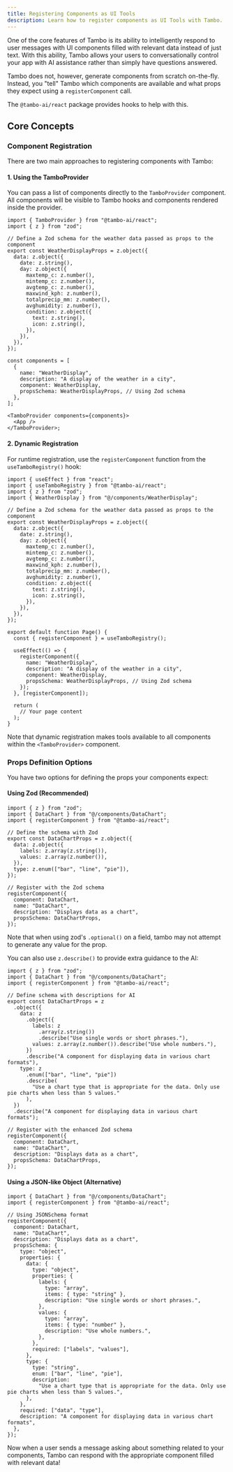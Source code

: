 ```yaml
---
title: Registering Components as UI Tools
description: Learn how to register components as UI Tools with Tambo.
---
```


One of the core features of Tambo is its ability to intelligently respond to user messages with UI components filled with relevant data instead of just text. With this ability, Tambo allows your users to conversationally control your app with AI assistance rather than simply have questions answered.

Tambo does not, however, generate components from scratch on-the-fly. Instead, you "tell" Tambo which components are available and what props they expect using a `registerComponent` call.

The `@tambo-ai/react` package provides hooks to help with this.

## Core Concepts

### Component Registration

There are two main approaches to registering components with Tambo:

#### 1. Using the TamboProvider

You can pass a list of components directly to the `TamboProvider` component. All components will be visible to Tambo hooks and components rendered inside the provider.

```tsx title="layout.tsx"
import { TamboProvider } from "@tambo-ai/react";
import { z } from "zod";

// Define a Zod schema for the weather data passed as props to the component
export const WeatherDisplayProps = z.object({
  data: z.object({
    date: z.string(),
    day: z.object({
      maxtemp_c: z.number(),
      mintemp_c: z.number(),
      avgtemp_c: z.number(),
      maxwind_kph: z.number(),
      totalprecip_mm: z.number(),
      avghumidity: z.number(),
      condition: z.object({
        text: z.string(),
        icon: z.string(),
      }),
    }),
  }),
});

const components = [
  {
    name: "WeatherDisplay",
    description: "A display of the weather in a city",
    component: WeatherDisplay,
    propsSchema: WeatherDisplayProps, // Using Zod schema
  },
];

<TamboProvider components={components}>
  <App />
</TamboProvider>;
```

#### 2. Dynamic Registration

For runtime registration, use the `registerComponent` function from the `useTamboRegistry()` hook:

```tsx title="page.tsx"
import { useEffect } from "react";
import { useTamboRegistry } from "@tambo-ai/react";
import { z } from "zod";
import { WeatherDisplay } from "@/components/WeatherDisplay";

// Define a Zod schema for the weather data passed as props to the component
export const WeatherDisplayProps = z.object({
  data: z.object({
    date: z.string(),
    day: z.object({
      maxtemp_c: z.number(),
      mintemp_c: z.number(),
      avgtemp_c: z.number(),
      maxwind_kph: z.number(),
      totalprecip_mm: z.number(),
      avghumidity: z.number(),
      condition: z.object({
        text: z.string(),
        icon: z.string(),
      }),
    }),
  }),
});

export default function Page() {
  const { registerComponent } = useTamboRegistry();

  useEffect(() => {
    registerComponent({
      name: "WeatherDisplay",
      description: "A display of the weather in a city",
      component: WeatherDisplay,
      propsSchema: WeatherDisplayProps, // Using Zod schema
    });
  }, [registerComponent]);

  return (
    // Your page content
  );
}
```

Note that dynamic registration makes tools available to all components within the `<TamboProvider>` component.

### Props Definition Options

You have two options for defining the props your components expect:

#### Using Zod (Recommended)

```tsx
import { z } from "zod";
import { DataChart } from "@/components/DataChart";
import { registerComponent } from "@tambo-ai/react";

// Define the schema with Zod
export const DataChartProps = z.object({
  data: z.object({
    labels: z.array(z.string()),
    values: z.array(z.number()),
  }),
  type: z.enum(["bar", "line", "pie"]),
});

// Register with the Zod schema
registerComponent({
  component: DataChart,
  name: "DataChart",
  description: "Displays data as a chart",
  propsSchema: DataChartProps,
});
```

Note that when using zod's `.optional()` on a field, tambo may not attempt to generate any value for the prop.

You can also use `z.describe()` to provide extra guidance to the AI:

```tsx
import { z } from "zod";
import { DataChart } from "@/components/DataChart";
import { registerComponent } from "@tambo-ai/react";

// Define schema with descriptions for AI
export const DataChartProps = z
  .object({
    data: z
      .object({
        labels: z
          .array(z.string())
          .describe("Use single words or short phrases."),
        values: z.array(z.number()).describe("Use whole numbers."),
      })
      .describe("A component for displaying data in various chart formats"),
    type: z
      .enum(["bar", "line", "pie"])
      .describe(
        "Use a chart type that is appropriate for the data. Only use pie charts when less than 5 values."
      ),
  })
  .describe("A component for displaying data in various chart formats");

// Register with the enhanced Zod schema
registerComponent({
  component: DataChart,
  name: "DataChart",
  description: "Displays data as a chart",
  propsSchema: DataChartProps,
});
```

#### Using a JSON-like Object (Alternative)

```tsx
import { DataChart } from "@/components/DataChart";
import { registerComponent } from "@tambo-ai/react";

// Using JSONSchema format
registerComponent({
  component: DataChart,
  name: "DataChart",
  description: "Displays data as a chart",
  propsSchema: {
    type: "object",
    properties: {
      data: {
        type: "object",
        properties: {
          labels: {
            type: "array",
            items: { type: "string" },
            description: "Use single words or short phrases.",
          },
          values: {
            type: "array",
            items: { type: "number" },
            description: "Use whole numbers.",
          },
        },
        required: ["labels", "values"],
      },
      type: {
        type: "string",
        enum: ["bar", "line", "pie"],
        description:
          "Use a chart type that is appropriate for the data. Only use pie charts when less than 5 values.",
      },
    },
    required: ["data", "type"],
    description: "A component for displaying data in various chart formats",
  },
});
```

Now when a user sends a message asking about something related to your components, Tambo can respond with the appropriate component filled with relevant data!
